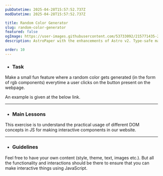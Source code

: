 ```yaml
---
pubDatetime: 2025-04-28T15:57:52.737Z
modDatetime: 2025-04-28T15:57:52.737Z

title: Random Color Generator
slug: random-color-generator
featured: false
ogImage: https://user-images.githubusercontent.com/53733092/215771435-25408246-2309-4f8b-a781-1f3d93bdf0ec.png
description: AstroPaper with the enhancements of Astro v2. Type-safe markdown contents, bug fixes and better dev experience etc.

order: 10
---
```



- ### Task

Make a small fun feature where a random color gets generated (in the form of rgb components) everytime a user clicks on the button present on the webpage. 

An example is given at the below link. 

<LinkMd href="https://virtualvidhya.github.io/MiniProjects-JS/RandomColorGenerator/" title="WebPage Preview" />

---

- ### Main Lessons

This exercise is to understand the practical usage of different DOM concepts in JS for making interactive components in our website.

---

- ### Guidelines

Feel free to have your own content (style, theme, text, images etc.). But all the functionality and interactions should be there to ensure that you can make interactive things using JavaScript.